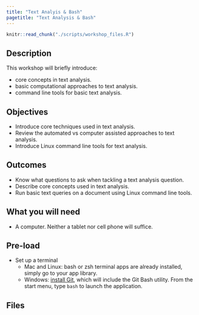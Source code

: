 ```yaml
---
title: "Text Analyis & Bash"
pagetitle: "Text Analysis & Bash"
---
```


```r
knitr::read_chunk("./scripts/workshop_files.R")
```

## Description

This workshop will briefly introduce:

* core concepts in text analysis.
* basic computational approaches to text analysis.
* command line tools for basic text analysis.

## Objectives

* Introduce core techniques used in text analysis.
* Review the automated vs computer assisted approaches to text analysis.
* Introduce Linux command line tools for text analysis.

## Outcomes

* Know what questions to ask when tackling a text analysis question.
* Describe core concepts used in text analysis.
* Run basic text queries on a document using Linux command line tools.

## What you will need

* A computer. Neither a tablet nor cell phone will suffice.

## Pre-load

* Set up a terminal
     - Mac and Linux: bash or zsh terminal apps are already installed, simply go to your app library.
     - Windows: [install Git](https://git-scm.com/download/win), which will include the Git Bash utility. From the start menu, type `bash` to launch the application.

## Files

```r
```
